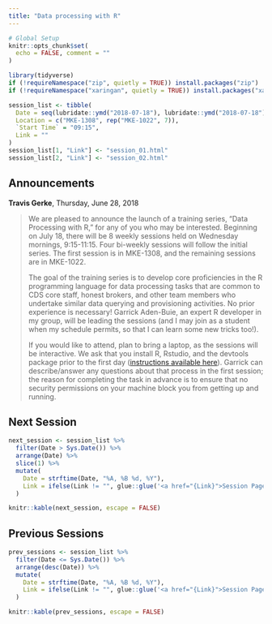 ```yaml
---
title: "Data processing with R"
---
```


```r
# Global Setup
knitr::opts_chunk$set(
  echo = FALSE, comment = ""
)

library(tidyverse)
if (!requireNamespace("zip", quietly = TRUE)) install.packages("zip")
if (!requireNamespace("xaringan", quietly = TRUE)) install.packages("xaringan")
```

```r
session_list <- tibble(
  Date = seq(lubridate::ymd("2018-07-18"), lubridate::ymd("2018-07-18") + lubridate::weeks(7), by = "7 day"),
  Location = c("MKE-1308", rep("MKE-1022", 7)),
  `Start Time` = "09:15",
  Link = ""
)
session_list[1, "Link"] <- "session_01.html"
session_list[2, "Link"] <- "session_02.html"
```

<!-- Emoji: https://afeld.github.io/emoji-css/ -->

## Announcements

**Travis Gerke**, Thursday, June 28, 2018

> We are pleased to announce the launch of a training series, “Data Processing with R,” for any of you who may be interested.  Beginning on July 18, there will be 8 weekly sessions held on Wednesday mornings, 9:15-11:15. Four bi-weekly sessions will follow the initial series. The first session is in MKE-1308, and the remaining sessions are in MKE-1022.
>
> The goal of the training series is to develop core proficiencies in the R programming language for data processing tasks that are common to CDS core staff, honest brokers, and other team members who undertake similar data querying and provisioning activities. No prior experience is necessary! Garrick Aden-Buie, an expert R developer in my group, will be leading the sessions (and I may join as a student when my schedule permits, so that I can learn some new tricks too!).
>
> If you would like to attend, plan to bring a laptop, as the sessions will be interactive. We ask that you install R, Rstudio, and the devtools package prior to the first day ([instructions available here](system-requirements.html)). Garrick can describe/answer any questions about that process in the first session; the reason for completing the task in advance is to ensure that no security permissions on your machine block you from getting up and running.


## Next Session

```r
next_session <- session_list %>%
  filter(Date > Sys.Date()) %>%
  arrange(Date) %>%
  slice(1) %>%
  mutate(
    Date = strftime(Date, "%A, %B %d, %Y"),
    Link = ifelse(Link != "", glue::glue('<a href="{Link}">Session Page</a>'), "")
  )

knitr::kable(next_session, escape = FALSE)
```

## Previous Sessions

```r
prev_sessions <- session_list %>%
  filter(Date <= Sys.Date()) %>%
  arrange(desc(Date)) %>%
  mutate(
    Date = strftime(Date, "%A, %B %d, %Y"),
    Link = ifelse(Link != "", glue::glue('<a href="{Link}">Session Page</a>'), "")
  )

knitr::kable(prev_sessions, escape = FALSE)
```
